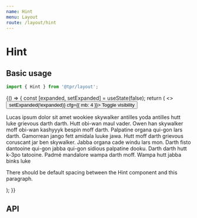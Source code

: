 ```yaml
---
name: Hint
menu: Layout
route: /layout/hint
---
```



# Hint

## Basic usage

```js
import { Hint } from '@tpr/layout';
```

<Playground>
	{() => {
		const [expanded, setExpanded] = useState(false);
		return (
			<>
				<Button onClick={() => setExpanded(!expanded)} cfg={{ mb: 4 }}>
					Toggle visibility
				</Button>
				<Hint expanded={expanded}>
					<p>
						Lucas ipsum dolor sit amet wookiee skywalker antilles yoda antilles
						hutt luke grievous darth darth. Hutt obi-wan maul vader. Owen han
						skywalker moff obi-wan kashyyyk bespin moff darth. Palpatine organa
						qui-gon lars darth. Gamorrean jango fett amidala luuke jawa. Hutt
						moff darth grievous coruscant jar ben skywalker. Jabba organa cade
						windu lars mon. Darth fisto dantooine qui-gon jabba qui-gon sidious
						palpatine dooku. Darth darth hutt k-3po tatooine. Padmé mandalore
						wampa darth moff. Wampa hutt jabba binks luke
					</p>
				</Hint>
				<p>
					There should be default spacing between the Hint component and this
					paragraph.
				</p>
			</>
		);
	}}
</Playground>

## API

<Props of={Hint} />
